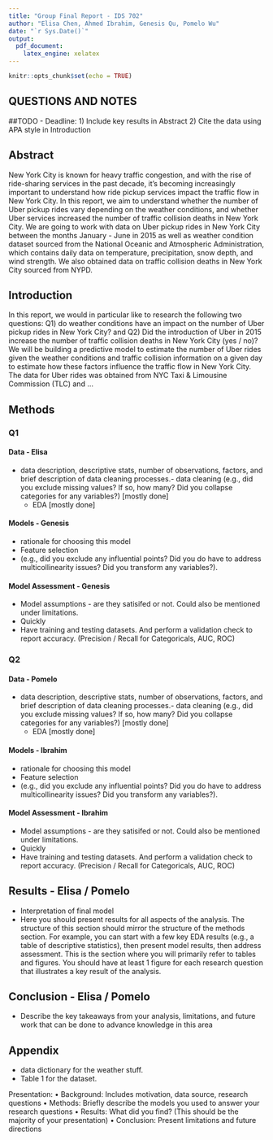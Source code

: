 ```yaml
---
title: "Group Final Report - IDS 702"
author: "Elisa Chen, Ahmed Ibrahim, Genesis Qu, Pomelo Wu"
date: "`r Sys.Date()`"
output:
  pdf_document:
    latex_engine: xelatex
---
```


```r
knitr::opts_chunk$set(echo = TRUE)
```

## QUESTIONS AND NOTES

##TODO - Deadline:
1) Include key results in Abstract
2) Cite the data using APA style in Introduction

## Abstract
New York City is known for heavy traffic congestion, and with the rise of ride-sharing services in the past decade, it's becoming increasingly important to understand how ride pickup services impact the traffic flow in New York City. In this report, we aim to understand whether the number of Uber pickup rides vary depending on the weather conditions, and whether Uber services increased the number of traffic collision deaths in New York City. We are going to work with data on Uber pickup rides in New York City between the months January - June in 2015 as well as weather condition dataset sourced from the National Oceanic and Atmospheric Administration, which contains daily data on temperature, precipitation, snow depth, and wind strength. We also obtained data on traffic collision deaths in New York City sourced from NYPD. <KEY RESULTS>

## Introduction
In this report, we would in particular like to research the following two questions: Q1) do weather conditions have an impact on the number of Uber pickup rides in New York City? and Q2) Did the introduction of Uber in 2015 increase the number of traffic collision deaths in New York City (yes / no)? We will be building a predictive model to estimate the number of Uber rides given the weather conditions and traffic collision information on a given day to estimate how these factors influence the traffic flow in New York City. The data for Uber rides was obtained from NYC Taxi & Limousine Commission (TLC) <INCLUDE APA STYLE CITATION> and ... <FINISH UP OTHER DATA SOURCES> 

## Methods

### Q1

#### Data - Elisa
- data description, descriptive stats, number of observations, factors, and brief description of data cleaning processes.- data cleaning (e.g., did you exclude missing values? If so, how many? Did you collapse
    categories for any variables?) [mostly done] 
  - EDA [mostly done]

#### Models - Genesis
- rationale for choosing this model
- Feature selection
- (e.g., did you exclude any influential points? Did you do have to address multicollinearity issues? Did you transform any variables?). 

#### Model Assessment - Genesis
- Model assumptions - are they satisifed or not. Could also be mentioned under limitations. 
- Quickly
- Have training and testing datasets. And perform a validation check to report accuracy. (Precision / Recall for Categoricals, AUC, ROC)

### Q2

#### Data - Pomelo 
- data description, descriptive stats, number of observations, factors, and brief description of data cleaning processes.- data cleaning (e.g., did you exclude missing values? If so, how many? Did you collapse
    categories for any variables?) [mostly done] 
  - EDA [mostly done]

#### Models - Ibrahim
- rationale for choosing this model
- Feature selection
- (e.g., did you exclude any influential points? Did you do have to address multicollinearity issues? Did you transform any variables?). 

#### Model Assessment - Ibrahim
- Model assumptions - are they satisifed or not. Could also be mentioned under limitations. 
- Quickly
- Have training and testing datasets. And perform a validation check to report accuracy. (Precision / Recall for Categoricals, AUC, ROC)

## Results - Elisa / Pomelo
- Interpretation of final model
- Here you should present results for all aspects of the analysis. The structure of this section
should mirror the structure of the methods section. For example, you can start with a few key EDA
results (e.g., a table of descriptive statistics), then present model results, then address assessment.
This is the section where you will primarily refer to tables and figures. You should have at least 1
figure for each research question that illustrates a key result of the analysis.

## Conclusion - Elisa / Pomelo
- Describe the key takeaways from your analysis, limitations, and future work that can be
done to advance knowledge in this area

\newpage

## Appendix
- data dictionary for the weather stuff. 
- Table 1 for the dataset. 


Presentation:
• Background: Includes motivation, data source, research questions
• Methods: Briefly describe the models you used to answer your research questions
• Results: What did you find? (This should be the majority of your presentation)
• Conclusion: Present limitations and future directions
